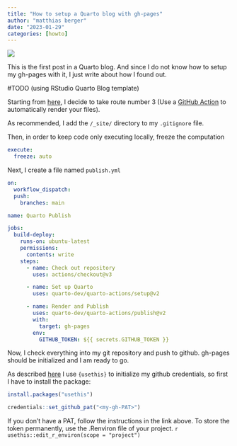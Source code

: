 ```yaml
---
title: "How to setup a Quarto blog with gh-pages"
author: "matthias berger"
date: "2023-01-29"
categories: [howto]
---
```


![](images/image-193588858.png){fig-alt="\"Starting a Quarto blog\" prompt on https://stablediffusionweb.com/#demo"}

This is the first post in a Quarto blog. And since I do not know how to setup my gh-pages with it, I just write about how I found out.

#TODO (using RStudio Quarto Blog template)

Starting from [here](https://quarto.org/docs/publishing/github-pages.html "https://quarto.org/docs/publishing/github-pages.html"), I decide to take route number 3 (Use a [GitHub Action](https://quarto.org/docs/publishing/github-pages.html#github-action) to automatically render your files).

As recommended, I add the `/_site/` directory to my `.gitignore` file.

Then, in order to keep code only executing locally, freeze the computation

``` .yaml
execute:
  freeze: auto
```

Next, I create a file named `publish.yml`

``` .yaml
on:
  workflow_dispatch:
  push:
    branches: main

name: Quarto Publish

jobs:
  build-deploy:
    runs-on: ubuntu-latest
    permissions:
      contents: write
    steps:
      - name: Check out repository
        uses: actions/checkout@v3

      - name: Set up Quarto
        uses: quarto-dev/quarto-actions/setup@v2

      - name: Render and Publish
        uses: quarto-dev/quarto-actions/publish@v2
        with:
          target: gh-pages
        env:
          GITHUB_TOKEN: ${{ secrets.GITHUB_TOKEN }}
```

Now, I check everything into my git repository and push to github. gh-pages should be initialized and I am ready to go.

As described [here](https://gist.github.com/Z3tt/3dab3535007acf108391649766409421 "https://gist.github.com/Z3tt/3dab3535007acf108391649766409421") I use `{usethis}` to initialize my github credentials, so first I have to install the package:

```r
install.packages("usethis")
```

```r
credentials::set_github_pat("<my-gh-PAT>")
```

If you don't have a PAT, follow the instructions in the link above. To store the token permanently, use the .Renviron file of your project. `r usethis::edit_r_environ(scope = "project")`
